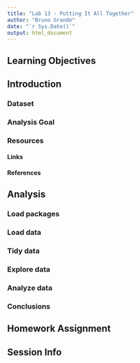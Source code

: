 ```yaml
---
title: "Lab 13 - Putting It All Together"
author: "Bruno Grande"
date: "`r Sys.Date()`"
output: html_document
---
```


## Learning Objectives

## Introduction

### Dataset

### Analysis Goal

### Resources

#### Links

#### References

## Analysis

### Load packages

### Load data

### Tidy data

### Explore data

### Analyze data

### Conclusions

## Homework Assignment

## Session Info
